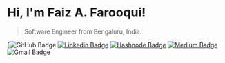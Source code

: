 # Hi, I'm Faiz A. Farooqui!

> Software Engineer from Bengaluru, India.

[![GitHub Badge](https://img.shields.io/badge/-faizahmedfarooqui-white?style=flat-square&logo=GitHub&logoColor=black&link=https://github.com/faizahmedfarooqui)
[![Linkedin Badge](https://img.shields.io/badge/-faizahmedfarooqui-blue?style=flat-square&logo=Linkedin&logoColor=white&link=https://www.linkedin.com/in/faizahmedfarooqui/)](https://www.linkedin.com/in/faizahmedfarooqui/)
[![Hashnode Badge](https://img.shields.io/badge/-blog.faizahmed.in-darkblue?style=flat-square&logo=Hashnode&logoColor=white&link=http://blog.faizahmed.in/)](https://blog.faizahmed.in/)
[![Medium Badge](https://img.shields.io/badge/-@faizahmedfarooqui-03a57a?style=flat-square&labelColor=000000&logo=Medium&link=https://medium.com/@faizahmedfarooqui/)](https://medium.com/@faizahmedfarooqui)
[![Gmail Badge](https://img.shields.io/badge/-faizz.af@gmail.com-c14438?style=flat-square&logo=Gmail&logoColor=white&link=mailto:faizz.af@gmail.com)](mailto:faiz.af@gmail.com)
